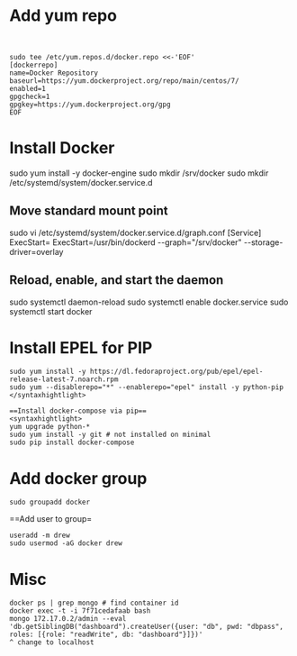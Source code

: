 = Add yum repo =​
<syntaxhighlight>
sudo tee /etc/yum.repos.d/docker.repo <<-'EOF'
[dockerrepo]
name=Docker Repository
baseurl=https://yum.dockerproject.org/repo/main/centos/7/
enabled=1
gpgcheck=1
gpgkey=https://yum.dockerproject.org/gpg
EOF
</syntaxhighlight>

=Install Docker=
sudo yum install -y docker-engine
sudo mkdir /srv/docker
sudo mkdir /etc/systemd/system/docker.service.d

==Move standard mount point==
<syntaxhiglight>
sudo vi /etc/systemd/system/docker.service.d/graph.conf
[Service]
ExecStart=
ExecStart=/usr/bin/dockerd --graph="/srv/docker" --storage-driver=overlay
</syntaxhighlight>

==Reload, enable, and start the daemon==
<syntaxhightlight>
sudo systemctl daemon-reload
sudo systemctl enable docker.service
sudo systemctl start docker
</syntaxhightlight>

=Install EPEL for PIP=
<syntaxhighlight>
sudo yum install -y https://dl.fedoraproject.org/pub/epel/epel-release-latest-7.noarch.rpm
sudo yum --disablerepo="*" --enablerepo="epel" install -y python-pip
</syntaxhightlight>

==Install docker-compose via pip==
<syntaxhightlight>
yum upgrade python-*
sudo yum install -y git # not installed on minimal
sudo pip install docker-compose
</syntaxhighlight>

=Add docker group=
<syntaxhighlight>
sudo groupadd docker
</syntaxhighlight>

==Add user to group=
<syntaxhighlight>
useradd -m drew
sudo usermod -aG docker drew
</syntaxhighlight>

=Misc=
<syntaxhighlight>
docker ps | grep mongo # find container id
docker exec -t -i 7f71cedafaab bash
mongo 172.17.0.2/admin --eval 'db.getSiblingDB("dashboard").createUser({user: "db", pwd: "dbpass", roles: [{role: "readWrite", db: "dashboard"}]})'
^ change to localhost
</syntaxhighlight>